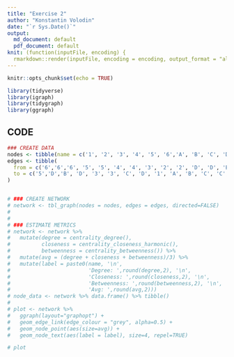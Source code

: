 ```yaml
---
title: "Exercise 2"
author: "Konstantin Volodin"
date: "`r Sys.Date()`"
output: 
  md_document: default
  pdf_document: default
knit: (function(inputFile, encoding) {
  rmarkdown::render(inputFile, encoding = encoding, output_format = "all") })
---
```


```r
knitr::opts_chunk$set(echo = TRUE)

library(tidyverse)
library(igraph)
library(tidygraph)
library(ggraph)
```

## CODE 

```r
### CREATE DATA
nodes <- tibble(name = c('1', '2', '3', '4', '5', '6','A', 'B', 'C', 'D'))
edges <- tibble(
  from = c('6','6','6', '5', '5', '4', '4', '3', '2', '2', 'D', 'D', 'B', 'B', 'C', '3', '3'),
  to = c('5','D','B', 'D', '3', '3', 'C', 'D', '1', 'A', 'B', 'C', 'C', 'A', 'A', 'C', 'B')
)


# ### CREATE NETWORK
# network <- tbl_graph(nodes = nodes, edges = edges, directed=FALSE)
# 
# 
# ### ESTIMATE METRICS
# network <- network %>% 
#   mutate(degree = centrality_degree(),
#          closeness = centrality_closeness_harmonic(),
#          betweenness = centrality_betweenness()) %>%
#   mutate(avg = (degree + closeness + betweenness)/3) %>%
#   mutate(label = paste0(name, '\n',
#                         'Degree: ',round(degree,2), '\n',
#                         'Closeness: ',round(closeness,2), '\n',
#                         'Betweenness: ',round(betweenness,2), '\n',
#                         'Avg: ',round(avg,2)))
# node_data <- network %>% data.frame() %>% tibble()
# 
# plot <- network %>%
#   ggraph(layout="graphopt") +
#   geom_edge_link(edge_colour = "grey", alpha=0.5) +
#   geom_node_point(aes(size=avg)) +
#   geom_node_text(aes(label = label), size=4, repel=TRUE)
```

<!-- ## Network -->
```r
# plot
```

<!-- ## Discussion -->

<!-- There appears to be 2 approaches to developing the most useful informal networks based on our discussion in class -->
<!-- 1) Be at the center of a dense network -->
<!-- 2) Be an intermediary between various networks  -->
<!-- The first approach can be defined by the degree score and for the first approach B would likely be the best (as it has the highest other scores) -->
<!-- The second approach can be defined by betweenness score and for this approach A would be best -->

<!-- It seems to me that the 1st approach would result in closer friendships, whereas 2nd approach would result in many acquitances -->
<!-- Due to that I would go with 1st approach as making friends is more important for me than having many aquitances who can help with career -->